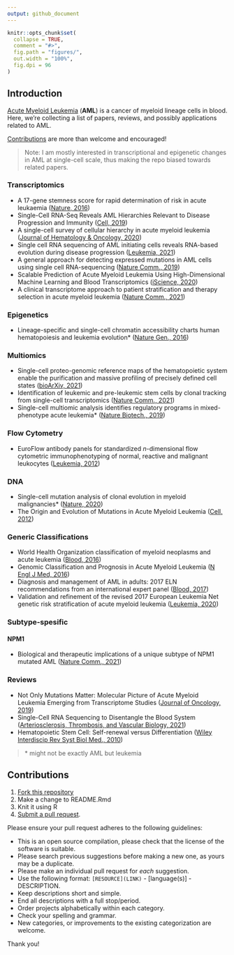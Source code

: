 ```yaml
---
output: github_document
---
```


<!-- README.md is generated from README.Rmd. Please edit that file -->

```r
knitr::opts_chunk$set(
  collapse = TRUE,
  comment = "#>",
  fig.path = "figures/",
  out.width = "100%",
  fig.dpi = 96
) 
```

## Introduction

[Acute Myeloid Leukemia](https://en.wikipedia.org/wiki/Acute_myeloid_leukemia) (**AML**) is a cancer of myeloid lineage cells in blood. Here, we're collecting a list of papers, reviews, and possibly applications related to AML.

[Contributions](#contributions) are more than welcome and encouraged!

> Note: I am mostly interested in transcriptional and epigenetic changes in AML at single-cell scale, thus making the repo biased towards related papers.

### Transcriptomics

-   A 17-gene stemness score for rapid determination of risk in acute leukaemia ([Nature, 2016](https://www.nature.com/articles/nature20598.pdf))
-   Single-Cell RNA-Seq Reveals AML Hierarchies Relevant to Disease Progression and Immunity ([Cell, 2019](https://www.cell.com/cell/fulltext/S0092-8674(19)30094-7?_returnURL=https%3A%2F%2Flinkinghub.elsevier.com%2Fretrieve%2Fpii%2FS0092867419300947%3Fshowall%3Dtrue))
-   A single-cell survey of cellular hierarchy in acute myeloid leukemia ([Journal of Hematology & Oncology, 2020](https://jhoonline.biomedcentral.com/track/pdf/10.1186/s13045-020-00941-y.pdf))
-   Single cell RNA sequencing of AML initiating cells reveals RNA-based evolution during disease progression ([Leukemia, 2021](https://www.nature.com/articles/s41375-021-01338-7.pdf))
-   A general approach for detecting expressed mutations in AML cells using single cell RNA-sequencing ([Nature Comm., 2019](https://www.nature.com/articles/s41467-019-11591-1))
-   Scalable Prediction of Acute Myeloid Leukemia Using High-Dimensional Machine Learning and Blood Transcriptomics ([iScience, 2020](https://reader.elsevier.com/reader/sd/pii/S2589004219305255?token=03FFDAF8BF9CF0FD4231BEE6046B92F81569DBDCB6F288369D0BD62517F94C3E4B91F7896CD6E3D34AFF79FA31AFFBD3&originRegion=eu-west-1&originCreation=20211108125639))
-   A clinical transcriptome approach to patient stratification and therapy selection in acute myeloid leukemia ([Nature Comm., 2021](https://www.nature.com/articles/s41467-021-22625-y))

### Epigenetics

-   Lineage-specific and single-cell chromatin accessibility charts human hematopoiesis and leukemia evolution\* ([Nature Gen., 2016](https://www.nature.com/articles/ng.3646.pdf))

### Multiomics

-   Single-cell proteo-genomic reference maps of the hematopoietic system enable the purification and massive profiling of precisely defined cell states ([bioArXiv, 2021](https://www.biorxiv.org/content/10.1101/2021.03.18.435922v2))
-   Identification of leukemic and pre-leukemic stem cells by clonal tracking from single-cell transcriptomics ([Nature Comm., 2021](https://www.nature.com/articles/s41467-021-21650-1))
-   Single-cell multiomic analysis identifies regulatory programs in mixed-phenotype acute leukemia\* ([Nature Biotech., 2019](https://www.nature.com/articles/s41587-019-0332-7.pdf))

### Flow Cytometry

-   EuroFlow antibody panels for standardized *n*-dimensional flow cytometric immunophenotyping of normal, reactive and malignant leukocytes ([Leukemia, 2012](https://www.nature.com/articles/leu2012120))

### DNA

-   Single-cell mutation analysis of clonal evolution in myeloid malignancies\* ([Nature, 2020](https://www.nature.com/articles/s41586-020-2864-x))
- The Origin and Evolution of Mutations in Acute Myeloid Leukemia ([Cell, 2012](https://www.cell.com/cell/pdfExtended/S0092-8674(12)00777-5))

### Generic Classifications

-   World Health Organization classification of myeloid neoplasms and acute leukemia ([Blood, 2016](https://www.sciencedirect.com/science/article/pii/S0006497120301567))
-   Genomic Classification and Prognosis in Acute Myeloid Leukemia ([N Engl J Med, 2016](https://www.nejm.org/doi/10.1056/NEJMoa1516192?url_ver=Z39.88-2003&rfr_id=ori:rid:crossref.org&rfr_dat=cr_pub%20%200www.ncbi.nlm.nih.gov))
-   Diagnosis and management of AML in adults: 2017 ELN recommendations from an international expert panel ([Blood, 2017](https://www.ncbi.nlm.nih.gov/pmc/articles/PMC5291965/#B37))
-   Validation and refinement of the revised 2017 European Leukemia Net genetic risk stratification of acute myeloid leukemia ([Leukemia, 2020](https://www.nature.com/articles/s41375-020-0806-0.pdf))

### Subtype-spesific

#### NPM1

-   Biological and therapeutic implications of a unique subtype of NPM1 mutated AML ([Nature Comm., 2021](https://www.nature.com/articles/s41467-021-21233-0))

### Reviews

-   Not Only Mutations Matter: Molecular Picture of Acute Myeloid Leukemia Emerging from Transcriptome Studies ([Journal of Oncology, 2019](https://www.hindawi.com/journals/jo/2019/7239206/))
-   Single-Cell RNA Sequencing to Disentangle the Blood System ([Arteriosclerosis, Thrombosis, and Vascular Biology, 2021](https://www.ahajournals.org/doi/10.1161/ATVBAHA.120.314654))
-   Hematopoietic Stem Cell: Self-renewal versus Differentiation ([Wiley Interdiscip Rev Syst Biol Med., 2010](https://www.ncbi.nlm.nih.gov/pmc/articles/PMC2950323/))

> \* might not be exactly AML but leukemia

## Contributions

1.  [Fork this repository](https://help.github.com/articles/fork-a-repo/)
2.  Make a change to README.Rmd
3.  Knit it using R
4.  [Submit a pull request](https://help.github.com/articles/creating-a-pull-request/).

Please ensure your pull request adheres to the following guidelines:

-   This is an open source compilation, please check that the license of the software is suitable.
-   Please search previous suggestions before making a new one, as yours may be a duplicate.
-   Please make an individual pull request for *each* suggestion.
-   Use the following format: `[RESOURCE](LINK)` - [language(s)] - DESCRIPTION.
-   Keep descriptions short and simple.
-   End all descriptions with a full stop/period.
-   Order projects alphabetically within each category.
-   Check your spelling and grammar.
-   New categories, or improvements to the existing categorization are welcome.

Thank you!
